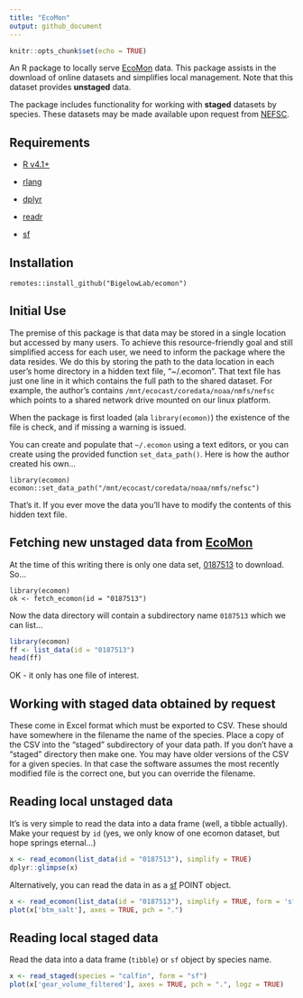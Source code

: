 ```yaml
---
title: "EcoMon"
output: github_document
---
```


```r
knitr::opts_chunk$set(echo = TRUE)
```

An R package to locally serve [EcoMon](https://www.fisheries.noaa.gov/about/northeast-fisheries-science-center) data. This package assists in the download of online datasets and simplifies local management. Note that this dataset provides **unstaged** data.

The package includes functionality for working with **staged** datasets by species.  These datasets may be  made available upon request from [NEFSC](https://www.fisheries.noaa.gov/about/northeast-fisheries-science-center). 


## Requirements

 + [R v4.1+](https://www.r-project.org/)
 
 + [rlang](https://CRAN.R-project.org/package=rlang)
 
 + [dplyr](https://CRAN.R-project.org/package=dplyr)
 
 + [readr](https://CRAN.R-project.org/package=readr)

 + [sf](https://CRAN.R-project.org/package=sf)
 
## Installation

```
remotes::install_github("BigelowLab/ecomon")
```

## Initial Use

The premise of this package is that data may be stored in a single location but accessed by many users. To achieve this resource-friendly goal and still simplified access for each user, we need to inform the package where the data resides.  We do this by storing the path to the data location in each user's home directory in a hidden text file, "~/.ecomon".  That text file has just one line in it which contains the full path to the shared dataset.  For example, the author's contains `/mnt/ecocast/coredata/noaa/nmfs/nefsc` which points to a shared network drive mounted on our linux platform.  

When the package is first loaded (ala `library(ecomon)`) the existence of the file is check, and if missing a warning is issued.

You can create and populate that `~/.ecomon` using a text editors, or you can create using the provided function `set_data_path()`. Here is how the author created his own...

```
library(ecomon)
ecomon::set_data_path("/mnt/ecocast/coredata/noaa/nmfs/nefsc")
```

That's it.  If you ever move the data you'll have to modify the contents of this hidden text file.

## Fetching new **unstaged** data  from [EcoMon](https://www.fisheries.noaa.gov/about/northeast-fisheries-science-center)
 
At the time of this writing there is only one data set, [0187513](https://www.ncei.noaa.gov/archive/accession/download/0187513) to download.  So...

```
library(ecomon)
ok <- fetch_ecomon(id = "0187513")
```

Now the data directory will contain a subdirectory name `0187513` which we can list... 

```r
library(ecomon)
ff <- list_data(id = "0187513")
head(ff)
```
OK - it only has one file of interest.

## Working with **staged** data obtained by request

These come in Excel format which must be exported to CSV.  These should have somewhere in the filename the name of the species.  Place a copy of the CSV into the "staged" subdirectory of your data path. If you don't have a "staged" directory then make one. You may have older versions of the CSV for a given species.  In that case the software assumes the most recently modified file is the correct one, but you can override the filename.

## Reading local **unstaged** data

It's is very simple to read the data into a data frame (well, a tibble actually). Make your request by `id` (yes, we only know of one ecomon dataset, but hope springs eternal...)

```r
x <- read_ecomon(list_data(id = "0187513"), simplify = TRUE)
dplyr::glimpse(x)
```

Alternatively, you can read the data in as a [sf](https://CRAN.R-project.org/package=sf) POINT object.

```r
x <- read_ecomon(list_data(id = "0187513"), simplify = TRUE, form = 'sf')
plot(x['btm_salt'], axes = TRUE, pch = ".")
```

## Reading local **staged** data

Read the data into a data frame (`tibble`) or `sf` object by species name.

```r
x <- read_staged(species = "calfin", form = "sf")
plot(x['gear_volume_filtered'], axes = TRUE, pch = ".", logz = TRUE)
```
